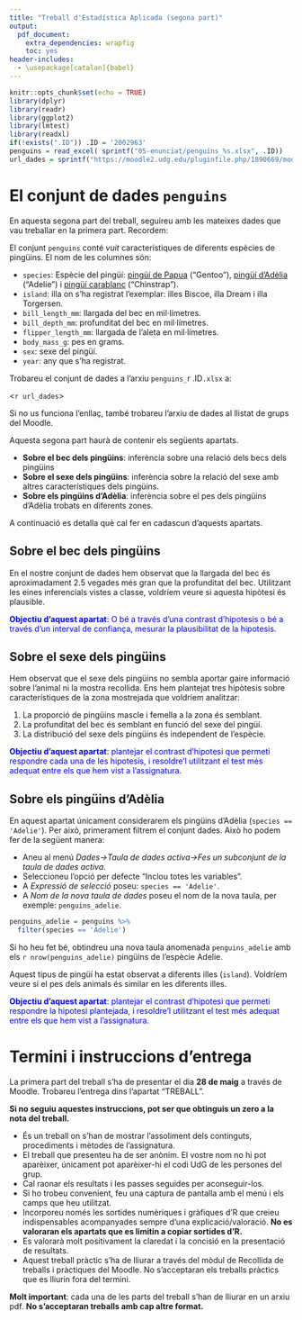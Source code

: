 ```yaml
---
title: "Treball d'Estadística Aplicada (segona part)"
output: 
  pdf_document: 
    extra_dependencies: wrapfig
    toc: yes
header-includes:
  - \usepackage[catalan]{babel}
---
```


```r
knitr::opts_chunk$set(echo = TRUE)
library(dplyr)
library(readr)
library(ggplot2)
library(lmtest)
library(readxl)
if(!exists(".ID")) .ID = '2002963'
penguins = read_excel( sprintf("05-enunciat/penguins_%s.xlsx", .ID))
url_dades = sprintf("https://moodle2.udg.edu/pluginfile.php/1890669/mod_folder/content/0/penguins_%s.xlsx", .ID)
```

# El conjunt de dades `penguins`

En aquesta segona part del treball, seguireu amb les mateixes dades que vau treballar en la primera part. Recordem:

El conjunt `penguins` conté _vuit_ característiques de diferents espècies de pingüins. El nom de les columnes són:

* `species`: Espècie del pingüí: [pingüí de Papua](https://ca.wikipedia.org/wiki/Ping%C3%BC%C3%AD_de_corona_blanca) ("Gentoo"), [pingüí d'Adèlia](https://ca.wikipedia.org/wiki/Ping%C3%BC%C3%AD_de_corona_blanca) ("Adelie") i [pingüí carablanc](https://ca.wikipedia.org/wiki/Ping%C3%BC%C3%AD_carablanc) ("Chinstrap").
* `island`: illa on s'ha registrat l'exemplar: illes Biscoe, illa Dream i illa Torgersen.
* `bill_length_mm`: llargada del bec en mil·límetres.
* `bill_depth_mm`: profunditat del bec en mil·límetres.
* `flipper_length_mm`: llargada de l'aleta en mil·límetres.
* `body_mass_g`: pes en grams.
* `sex`: sexe del pingüí.
* `year`: any que s'ha registrat.

Trobareu el conjunt de dades a l'arxiu `penguins_`r .ID`.xlsx` a: 

<`r url_dades`>

Si no us funciona l'enllaç, també trobareu l'arxiu de dades al llistat de grups del Moodle.


Aquesta segona part haurà de contenir els següents apartats.

* __Sobre el bec dels pingüins__: inferència sobre una relació dels becs dels pingüins
* __Sobre el sexe dels pingüins__: inferència sobre la relació del sexe amb altres característiques dels pingüins.
* __Sobre els pingüins d'Adèlia__:  inferència sobre el pes dels pingüins d'Adèlia trobats en diferents zones.

A continuació es detalla què cal fer en cadascun d'aquests apartats.

## Sobre el bec dels pingüins

En el nostre conjunt de dades hem observat que la llargada del bec és aproximadament 2.5 vegades més gran que la profunditat del bec. Utilitzant les eines inferencials vistes a classe, voldríem veure si aquesta hipòtesi és plausible.

<p style="color:blue;">__Objectiu d'aquest apartat__: O bé a través d'una contrast d'hipotesis o bé a través d'un interval de confiança, mesurar la plausibilitat de la hipotesis.</p>


## Sobre el sexe dels pingüins

Hem observat que el sexe dels pingüins no sembla aportar gaire informació sobre l'animal ni la mostra recollida. Ens hem plantejat tres hipòtesis sobre característiques de la zona mostrejada que voldríem analitzar:

1. La proporció de pingüins mascle i femella a la zona és semblant.
1. La profunditat del bec és semblant en funció del sexe del pingüí.
1. La distribució del sexe dels pingüins és independent de l'espècie.

<p style="color:blue;">__Objectiu d'aquest apartat__: plantejar el contrast d'hipotesi que permeti respondre cada una de les hipotesis, i resoldre'l utilitzant el test més adequat entre els que hem vist a l'assignatura.</p>

## Sobre els pingüins d'Adèlia

\begin{wrapfigure}{l}{0.25\textwidth}
\includegraphics[width=0.9\linewidth]{adelie.jpg} 
\end{wrapfigure}

En aquest apartat únicament considerarem els pingüins d'Adèlia (`species == 'Adelie'`). Per això, primerament filtrem el conjunt dades. Això ho podem fer de la següent manera:

- Aneu al menú _Dades->Taula de dades activa->Fes un subconjunt de la taula de dades activa_.
- Seleccioneu l'opció per defecte "Inclou totes les variables".
- A _Expressió de selecció_ poseu: `species == 'Adelie'`.
- A _Nom de la nova taula de dades_ poseu el nom de la nova taula, per exemple: `penguins_adelie`.

```r
penguins_adelie = penguins %>%
  filter(species == 'Adelie')
```

Si ho heu fet bé, obtindreu una nova taula anomenada `penguins_adelie` amb els `r nrow(penguins_adelie)` pingüins de l'espècie Adelie.

Aquest tipus de pingüí ha estat observat a diferents illes (`island`). Voldríem veure si el pes dels animals és similar en les diferents illes. 

<p style="color:blue;">__Objectiu d'aquest apartat__: plantejar el contrast d'hipotesi que permeti respondre la hipotesi plantejada, i resoldre'l utilitzant el test més adequat entre els que hem vist a l'assignatura.</p>

</div>

\newpage

# Termini i instruccions d'entrega

La primera part del treball s'ha de presentar el dia __28 de maig__ a través de Moodle. Trobareu l'entrega dins l'apartat "TREBALL".

__Si no seguiu aquestes instruccions, pot ser que obtinguis un zero a la nota del treball.__

* És un treball on s’han de mostrar l’assoliment dels continguts, procediments i mètodes de l’assignatura.
* El treball que presenteu ha de ser anònim. El vostre nom no hi pot aparèixer, únicament pot aparèixer-hi el codi UdG de les persones del grup.
* Cal raonar els resultats i les passes seguides per aconseguir-los.
* Si ho trobeu convenient, feu una captura de pantalla amb el menú i els camps que heu utilitzat.
* Incorporeu només les sortides numèriques i gràfiques d’R que creieu indispensables acompanyades sempre d’una explicació/valoració. __No es valoraran els apartats que es limitin a copiar sortides d’R.__
* Es valorarà molt positivament la claredat i la concisió en la presentació de resultats.
* Aquest treball pràctic s’ha de lliurar a través del mòdul de Recollida de treballs i pràctiques del Moodle. No s’acceptaran els treballs pràctics que es lliurin fora del termini.

__Molt important__: cada una de les parts del treball s’han de lliurar en un arxiu pdf. __No s’acceptaran treballs amb cap altre format.__

